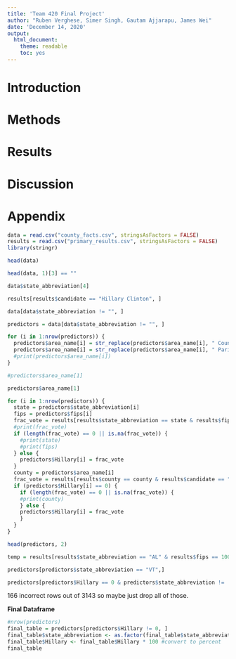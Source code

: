 ```yaml
---
title: 'Team 420 Final Project'
author: "Ruben Verghese, Simer Singh, Gautam Ajjarapu, James Wei"
date: 'December 14, 2020'
output:
  html_document:
    theme: readable
    toc: yes
---
```


# Introduction


# Methods


# Results


# Discussion


# Appendix

```r
data = read.csv("county_facts.csv", stringsAsFactors = FALSE)
results = read.csv("primary_results.csv", stringsAsFactors = FALSE)
library(stringr)
```

```r
head(data)
```



```r
head(data, 1)[3] == ""
```

```r
data$state_abbreviation[4]
```


```r
results[results$candidate == "Hillary Clinton", ]
```

```r
data[data$state_abbreviation != "", ]

predictors = data[data$state_abbreviation != "", ]
```

```r
for (i in 1:nrow(predictors)) { 
  predictors$area_name[i] = str_replace(predictors$area_name[i], " County", "")
  predictors$area_name[i] = str_replace(predictors$area_name[i], " Parish", "")
  #print(predictors$area_name[i])
}

#predictors$area_name[1]
```


```r
predictors$area_name[1]
```

```r
for (i in 1:nrow(predictors)) {
  state = predictors$state_abbreviation[i]
  fips = predictors$fips[i]
  frac_vote = results[results$state_abbreviation == state & results$fips == fips & results$candidate == "Hillary Clinton",]$fraction_votes
  #print(frac_vote)
  if (length(frac_vote) == 0 || is.na(frac_vote)) {
    #print(state)
    #print(fips)
  } else {
    predictors$Hillary[i] = frac_vote
  }
  county = predictors$area_name[i]
  frac_vote = results[results$county == county & results$candidate == "Hillary Clinton",]$fraction_votes
  if (predictors$Hillary[i] == 0) {
    if (length(frac_vote) == 0 || is.na(frac_vote)) {
    #print(county)
    } else {
    predictors$Hillary[i] = frac_vote
    }
  }
}

head(predictors, 2)
```

```r
temp = results[results$state_abbreviation == "AL" & results$fips == 1001 & results$candidate == "Hillary Clinton",]$fraction_votes

predictors[predictors$state_abbreviation == "VT",]
```
```r
predictors[predictors$Hillary == 0 & predictors$state_abbreviation != 'AK' & predictors$state_abbreviation != 'KS' & predictors$state_abbreviation != 'MN' & predictors$state_abbreviation != 'ME'& predictors$state_abbreviation != 'ND', ]

```

166 incorrect rows out of 3143 so maybe just drop all of those.

**Final Dataframe**

```r
#nrow(predictors)
final_table = predictors[predictors$Hillary != 0, ]
final_table$state_abbreviation <- as.factor(final_table$state_abbreviation)
final_table$Hillary <- final_table$Hillary * 100 #convert to percent
final_table
```

